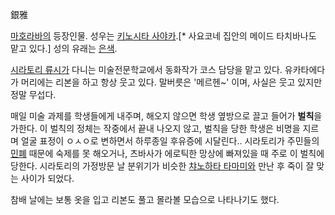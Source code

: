 銀雅

[[마호라바]]의 등장인물. 성우는 [[키노시타 사야카]].[* 사요코네 집안의 메이드 타치바나도 맡고 있다.] 성의 유래는 [[은색]].

[[시라토리 류시]]가 다니는 미술전문학교에서 동화작가 코스 담당을 맡고 있다. 유카타에다가 머리에는 리본을 하고 항상 웃고 있다. 말버릇은 '메르헨~' 이며, 사실은 웃고 있지만 정말 무섭다.

매일 미술 과제를 학생들에게 내주며, 해오지 않으면 학생 옆방으로 끌고 들어가 '''벌칙'''을 가한다. 이 벌칙의 정체는 작중에서 끝내 나오지 않고, 벌칙을 당한 학생은 비명을 지르며 얼굴 표정이 ㅇㅅㅇ로 변하면서 하루종일 후유증에 시달린다..
시라토리가 주민들의 [[민폐]] 때문에 숙제를 못 해오거나, 츠바사가 에로틱한 망상에 빠져있을 때 주로 이 벌칙에 당한다.
시라토리의 가정방문 날 분위기가 비슷한 [[챠노하타 타마미]]와 만난 후 죽이 잘 맞는 사이가 되었다.

참배 날에는 보통 옷을 입고 리본도 풀고 몰라볼 모습으로 나타나기도 했다.
